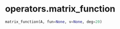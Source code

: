 # operators.matrix_function { #operators.matrix_function }

```python
matrix_function(A, fun=None, v=None, deg=20)
```

